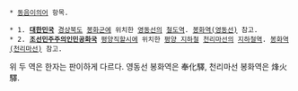  * [[동음이의어]] 항목.

 * 1. '''[[대한민국]]''' [[경상북도]] [[봉화]]군에 위치한 [[영동선]]의 [[철도]]역. [[봉화역(영동선)]] 참고.
 * 2. '''[[조선민주주의인민공화국]]''' [[평양]]직할시에 위치한 [[평양 지하철]] [[천리마선]]의 [[지하철]]역. [[봉화역(천리마선)]] 참고.

위 두 역은 한자는 판이하게 다르다. 영동선 봉화역은 奉化驛, 천리마선 봉화역은 烽火驛.
